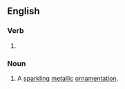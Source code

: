 ==English==

===Verb===
{{head|en|verb form}}

# {{present participle of|spangle|lang=en|nocat=1}}

===Noun===
{{en-noun}}

# A [[sparkling]] [[metallic]] [[ornamentation]].